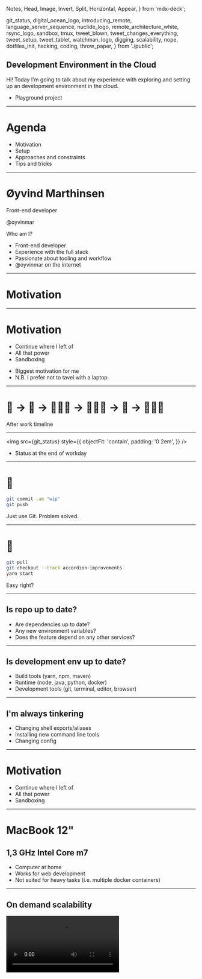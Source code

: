   Notes,
  Head,
  Image,
  Invert,
  Split,
  Horizontal,
  Appear,
} from 'mdx-deck';

  git_status,
  digital_ocean_logo,
  introducing_remote,
  language_server_sequence,
  nuclide_logo,
  remote_architecture_white,
  rsync_logo,
  sandbox,
  tmux,
  tweet_blown,
  tweet_changes_everything,
  tweet_setup,
  tweet_tablet,
  watchman_logo,
  digging,
  scalability,
  nope,
  dotfiles_init,
  hacking,
  coding,
  throw_paper,
} from './public';


<Head>
  <title>Developing in the cloud</title>
</Head>

<!--- Intro -->

## Development Environment in the Cloud

<Notes>
Hi! Today I'm going to talk about my experience with exploring and setting up an development environment in the cloud.

- Playground project

</Notes>

---

# Agenda

- Motivation
- Setup
- Approaches and constraints
- Tips and tricks

---

# Øyvind Marthinsen

Front-end developer

@oyvinmar

<Notes>

Who am I?

- Front-end developer
- Experience with the full stack
- Passionate about tooling and workflow
- @oyvinmar on the internet

</Notes>

<!--- Motivation -->

---

# Motivation

---

# Motivation

<ul>
  <Highlight item={0}>
    <li>Continue where I left of</li>
    <li>All that power</li>
    <li>Sandboxing</li>
  </Highlight>
</ul>

<Notes>

- Biggest motivation for me
- N.B. I prefer not to tavel with a laptop

</Notes>

---

<h1><Flip>🏃</Flip> → <Flip>🚋</Flip> → 🧸👶🏻 → 👨🏻‍🍳 → 🛌 → 👨🏻‍💻</h1>

<Notes> After work timeline </Notes>

---

<img
  src={git_status}
  style={{
    objectFit: 'contain',
    padding: '0 2em',
  }}
/>

<Notes>

- Status at the end of workday

</Notes>

---

##

# :office:

```bash
git commit -am "wip"
git push
```

<Notes>

Just use Git. Problem solved.

</Notes>

---

# :house_with_garden:

```bash
git pull
git checkout --track accordion-improvements
yarn start
```

<Notes>

Easy right?

</Notes>

---

## Is repo up to date?

- Are dependencies up to date?
- Any new environment variables?
- Does the feature depend on any other services?

---

## Is development env up to date?

- Build tools (yarn, npm, maven)
- Runtime (node, java, python, docker)
- Development tools (git, terminal, editor, browser)

---

## I'm always tinkering

- Changing shell exports/aliases
- Installing new command line tools
- Changing config

---

# Motivation

<ul>
  <Highlight item={1}>
    <li>Continue where I left of</li>
    <li>All that power</li>
    <li>Sandboxing</li>
  </Highlight>
</ul>

---

# MacBook 12"

## 1,3 GHz Intel Core m7

<Notes>

- Computer at home
- Works for web development
- Not suited for heavy tasks (i.e. multiple docker containers)

</Notes>

---

## On demand scalability

<video src={scalability} autoPlay loop />

<Notes>

- Not locked to a physical device
- Scale CPU/RAM after task

</Notes>

---

# Motivation

<ul>
  <Highlight item={2}>
    <li>Continue where I left of</li>
    <li>All that power</li>
    <li>Sandboxing</li>
  </Highlight>
</ul>

---

### Sandbox the development environment

<img
  src={sandbox}
  style={{
    maxWidth: '70%',
  }}
/>

<Notes>

- Testing new languages/development tools
- Separate server for each project
- Easy project switching (i.e. running docker container)

</Notes>

---

<!--- Setup -->

# Setup

---

<h2 style={{marginBottom: '-0.5em'}}>Architecture</h2>

<img style={{ width: '100vw' }} src={remote_architecture_white} />

<Notes>

- The server runs a web server
- The server supports web sockets
- The browser can easily be replaced by a REST-client
- The client/editor edits files securely through ssh
- An alternative to a web server is SSH port forwarding.

</Notes>

---

<img src={digital_ocean_logo} />

<Appear>

- Cheap and predictable pricing
- Simple interface
- Already had an account

</Appear>

---

## Server setup

- Ubuntu
- Development tools (git, Node.js, etc)
- SSH login
- NGINX
- Let's Encrypt

<Notes>

- Standard web server setup.
- Ubuntu with firewall enabled.
- Web sockets enabled in NGINX
- An alternative to NGINX is SSH port forwarding.

</Notes>

---

# Editing code

<video src={coding} autoPlay loop />

<Notes>

Server setup was pretty straightforward, but how to edit the code from remote was the hard part.

</Notes>

---

## Approaches

- SSH
- rsync + watchman
- Nuclide
- VSCode remote-development extension

---

## Keep it simple, stupid (KISS)

Use ssh and run vim or emacs on the server

---

<video src={nope} autoPlay loop />

<Notes>

- I prefer VSCode

</Notes>

---

## rsync + watchman

<Split>

<img
  src={rsync_logo}
  style={{
    maxWidth: '250px',
  }}
/>

<img
  src={watchman_logo}
  style={{
    maxWidth: '250px',
  }}
/>

<GothamHeading
  style={{
    marginTop: 0,
  }}
>
  Watchman
</GothamHeading>

</Split>

<Notes>

- Use watchman to watch for local file changes and use rsync to send them to the server

</Notes>

---

## All tooling must run locally

<Appear>
  <video src={throw_paper} autoPlay loop />
</Appear>

<Notes>

- For example linting, type checking, compiling etc
- Issues with git

</Notes>

---

## Language Server Protocol (LSP)

Builtin: VSCode, Atom, Eclipse Che

Plugins: Sublime, vim/neovim, Emacs, etc..

<Notes>

- Warning: Minor digression. But this is what enables the next two approaches I will describe
- Standardized protocol for how an editor and a language server communicate. The server provides advanced language information.

</Notes>

---

<img src={language_server_sequence} />

<Notes>

- Example of how communication flows.
- Server enables features such as autocomplete, goto definition, or documentation on hover.

</Notes>

---

<GothamHeading
  variant="h1"
  style={{
    display: 'flex',
    alignItems: 'center',
  }}
>
  <img src={nuclide_logo} style={{ height: '80px' }} />
  <span style={{ marginLeft: '12px' }}>Nuclide</span>
</GothamHeading>

- The Facebook "IDE"
- Atom with a bunch of plugins
- Built in remote development support

<Notes>

- Next approach

</Notes>

---

## Digging into Nuclide source

<video src={digging} autoPlay loop />

<Notes>

How is this stuff implemented?

</Notes>

---

## Nuclide VSCode extension

<Appear>

Adds remote development capabilities to vscode 🤠

</Appear>

<Notes>

- Communicates with a fork of the nuclide server

</Notes>

---

## Nuclide VSCode extension

- Secure bidirectional channel
- File operations
- CVS integration (Mercurial)
- LSP integration

<Notes>

- Automatically install a server on the host
- Written in javascript with flow types

</Notes>

---

## I can hack this

<video src={hacking} autoPlay loop />

---

## Nuclide VSCode extension

- Secure bidirectional channel ✅
- File operations ✅
- CVS integration ⏸
- LSP integration 🏗

---

<img src={introducing_remote} style={{ maxWidth: '80%' }} />

---

## Visual Studio Code Remote - SSH

> Open a remote folder on any remote machine, virtual machine, or container with a running SSH server.

---

## Can use all VSCode features

- UI Extensions run locally 🏡
- Workspace extensions remotely 🏢
- Debugging on the SSH host 🐛
- Forward port from host 🚀

<Notes>

- UI (snippets, keymaps vim/emacs, themes)
- Workspace (completion, linters, formatter)
- Debug
- SSH port forwarding

</Notes>

---

# TL;DR

## It just works

---

# Minor issues

- SSH connection hangs sometimes
- Slower assets download
- Not open source
- Does not solve config

<Notes>

- When waking from sleep. Not explored in depth.
- Big js bundles with embedded source maps can be an issue (10 mb). Hot-module reloading mitigates the issue
- Microsoft Azure bundling?
- Actually exacerbate the need for automating config

</Notes>

---

# Tips and tricks

---

### Become familiar with the command line

- Learn SSH and SCP
- Master a terminal editor (vim, emacs, nano)
- File operations (ls, mv, rm)
- Process management (ps, top, kill)

---

### Keep config in dotfiles

<video src={dotfiles_init} autoPlay loop style={{ maxWidth: '70%' }} />

<Notes>

- Link config/dotfiles (shell, vim, ssh, tmux).
- Install the tools I most commonly use.
- Can re-execute the command at any time to synchronize anything that might have changed.

</Notes>

---

### Use tmux

<img src={tmux} style={{ maxWidth: '70%' }} />

<Notes>

- Why haven't I used this before??
- Terminal multiplexer (what the hell does that mean?)
- Basically a window manger inside your terminal
- Sessions is the thing that makes it invaluable for remote development
- Can exit/detach from a session (i.e. disconnect from the server) and tmux keeps the session alive

</Notes>

---

# Unexplored benefits

- Develop in the production/test environment
- Great for onboarding?
- Security
- Develop on an tablet (i.e. iPad)

<Notes>

- Test code in the real environment. Low latency other service. Easier project setup?
- Automating project development setup
- No sensitive info on computer
- See CodeServer. Develop with VSCode in the browser

</Notes>

---

### Hype

<Split>

<div>

<img src={tweet_blown} style={{ maxWidth: '80%' }} />

<img src={tweet_tablet} style={{ maxWidth: '80%' }} />

</div>

<img src={tweet_changes_everything} style={{ maxWidth: '80%' }} />

<img src={tweet_setup} style={{ maxWidth: '80%' }} />

</Split>

<Notes>

- Not mainstream, but getting there.
- Looking for buzz (and seeing it)
- Facebook and Google have done this for years

</Notes>

---

# Links

- [Digital Ocean](https://www.digitalocean.com/)
- [rsync](https://en.wikipedia.org/wiki/Rsync)
- [Watchman](https://facebook.github.io/watchman/)
- [SSH](https://en.wikipedia.org/wiki/Secure_Shell)
- [Let’s Encrypt](https://letsencrypt.org/)
- [Language Server Protocol](https://langserver.org/)
- [VSCode Remote SSH Extension](https://marketplace.visualstudio.com/items?itemName=ms-vscode-remote.remote-ssh)
- [VSCode Remote Development using SSH (tutorial)](https://code.visualstudio.com/docs/remote/ssh)
- [Nuclide](https://nuclide.io/)
- [Dotfiles guide](http://dotfiles.github.io/)
- [My dotfiles](https://github.com/oyvinmar/dotfiles)

---

## Thanks for listening!
